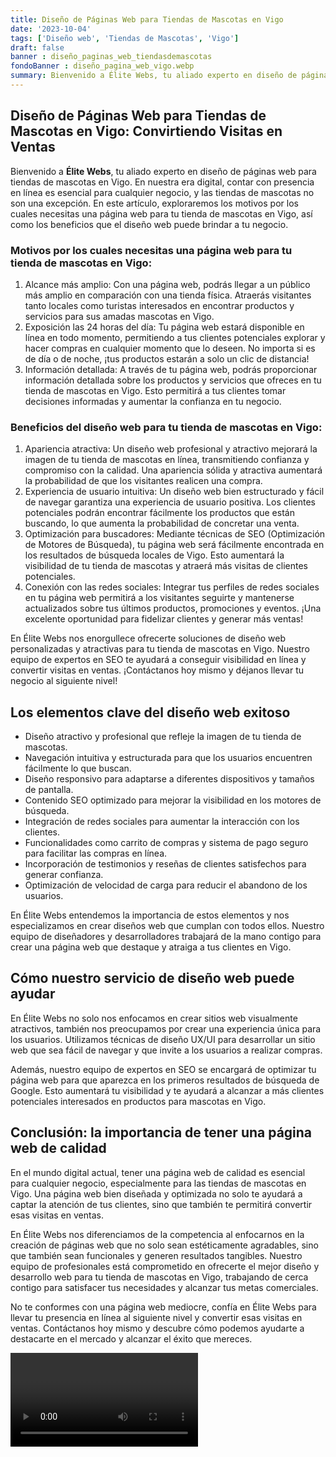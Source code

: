 ```yaml
---
title: Diseño de Páginas Web para Tiendas de Mascotas en Vigo
date: '2023-10-04'
tags: ['Diseño web', 'Tiendas de Mascotas', 'Vigo']
draft: false
banner : diseño_paginas_web_tiendasdemascotas
fondoBanner : diseño_pagina_web_vigo.webp
summary: Bienvenido a Élite Webs, tu aliado experto en diseño de páginas web para tiendas de mascotas en Vigo. En nuestra era digital, contar con presencia en línea es esencial para cualquier negocio, y las tiendas de mascotas no son una excepción. En este artículo, exploraremos los motivos por los cuales necesitas una página web para tu tienda de mascotas en Vigo, así como los beneficios que el diseño web puede brindar a tu negocio.
---
```


## Diseño de Páginas Web para Tiendas de Mascotas en Vigo: Convirtiendo Visitas en Ventas

Bienvenido a **Élite Webs**, tu aliado experto en diseño de páginas web para tiendas de mascotas en Vigo. En nuestra era digital, contar con presencia en línea es esencial para cualquier negocio, y las tiendas de mascotas no son una excepción. En este artículo, exploraremos los motivos por los cuales necesitas una página web para tu tienda de mascotas en Vigo, así como los beneficios que el diseño web puede brindar a tu negocio.

### Motivos por los cuales necesitas una página web para tu tienda de mascotas en Vigo:
1. Alcance más amplio: Con una página web, podrás llegar a un público más amplio en comparación con una tienda física. Atraerás visitantes tanto locales como turistas interesados en encontrar productos y servicios para sus amadas mascotas en Vigo.
2. Exposición las 24 horas del día: Tu página web estará disponible en línea en todo momento, permitiendo a tus clientes potenciales explorar y hacer compras en cualquier momento que lo deseen. No importa si es de día o de noche, ¡tus productos estarán a solo un clic de distancia!
3. Información detallada: A través de tu página web, podrás proporcionar información detallada sobre los productos y servicios que ofreces en tu tienda de mascotas en Vigo. Esto permitirá a tus clientes tomar decisiones informadas y aumentar la confianza en tu negocio.

### Beneficios del diseño web para tu tienda de mascotas en Vigo:
1. Apariencia atractiva: Un diseño web profesional y atractivo mejorará la imagen de tu tienda de mascotas en línea, transmitiendo confianza y compromiso con la calidad. Una apariencia sólida y atractiva aumentará la probabilidad de que los visitantes realicen una compra.
2. Experiencia de usuario intuitiva: Un diseño web bien estructurado y fácil de navegar garantiza una experiencia de usuario positiva. Los clientes potenciales podrán encontrar fácilmente los productos que están buscando, lo que aumenta la probabilidad de concretar una venta.
3. Optimización para buscadores: Mediante técnicas de SEO (Optimización de Motores de Búsqueda), tu página web será fácilmente encontrada en los resultados de búsqueda locales de Vigo. Esto aumentará la visibilidad de tu tienda de mascotas y atraerá más visitas de clientes potenciales.
4. Conexión con las redes sociales: Integrar tus perfiles de redes sociales en tu página web permitirá a los visitantes seguirte y mantenerse actualizados sobre tus últimos productos, promociones y eventos. ¡Una excelente oportunidad para fidelizar clientes y generar más ventas!

En Élite Webs nos enorgullece ofrecerte soluciones de diseño web personalizadas y atractivas para tu tienda de mascotas en Vigo. Nuestro equipo de expertos en SEO te ayudará a conseguir visibilidad en línea y convertir visitas en ventas. ¡Contáctanos hoy mismo y déjanos llevar tu negocio al siguiente nivel!

<GifSeo />

<Cta />

## Los elementos clave del diseño web exitoso

- Diseño atractivo y profesional que refleje la imagen de tu tienda de mascotas.
- Navegación intuitiva y estructurada para que los usuarios encuentren fácilmente lo que buscan.
- Diseño responsivo para adaptarse a diferentes dispositivos y tamaños de pantalla.
- Contenido SEO optimizado para mejorar la visibilidad en los motores de búsqueda.
- Integración de redes sociales para aumentar la interacción con los clientes.
- Funcionalidades como carrito de compras y sistema de pago seguro para facilitar las compras en línea.
- Incorporación de testimonios y reseñas de clientes satisfechos para generar confianza.
- Optimización de velocidad de carga para reducir el abandono de los usuarios.

En Élite Webs entendemos la importancia de estos elementos y nos especializamos en crear diseños web que cumplan con todos ellos. Nuestro equipo de diseñadores y desarrolladores trabajará de la mano contigo para crear una página web que destaque y atraiga a tus clientes en Vigo.

## Cómo nuestro servicio de diseño web puede ayudar

En Élite Webs no solo nos enfocamos en crear sitios web visualmente atractivos, también nos preocupamos por crear una experiencia única para los usuarios. Utilizamos técnicas de diseño UX/UI para desarrollar un sitio web que sea fácil de navegar y que invite a los usuarios a realizar compras.

Además, nuestro equipo de expertos en SEO se encargará de optimizar tu página web para que aparezca en los primeros resultados de búsqueda de Google. Esto aumentará tu visibilidad y te ayudará a alcanzar a más clientes potenciales interesados en productos para mascotas en Vigo.

## Conclusión: la importancia de tener una página web de calidad

En el mundo digital actual, tener una página web de calidad es esencial para cualquier negocio, especialmente para las tiendas de mascotas en Vigo. Una página web bien diseñada y optimizada no solo te ayudará a captar la atención de tus clientes, sino que también te permitirá convertir esas visitas en ventas.

En Élite Webs nos diferenciamos de la competencia al enfocarnos en la creación de páginas web que no solo sean estéticamente agradables, sino que también sean funcionales y generen resultados tangibles. Nuestro equipo de profesionales está comprometido en ofrecerte el mejor diseño y desarrollo web para tu tienda de mascotas en Vigo, trabajando de cerca contigo para satisfacer tus necesidades y alcanzar tus metas comerciales.

No te conformes con una página web mediocre, confía en Élite Webs para llevar tu presencia en línea al siguiente nivel y convertir esas visitas en ventas. Contáctanos hoy mismo y descubre cómo podemos ayudarte a destacarte en el mercado y alcanzar el éxito que mereces.

<Video />

<CtaBot job='Tiendas de Mascotas' city='Vigo'/>

<Gmaps query='Vigo+españa+maps' />